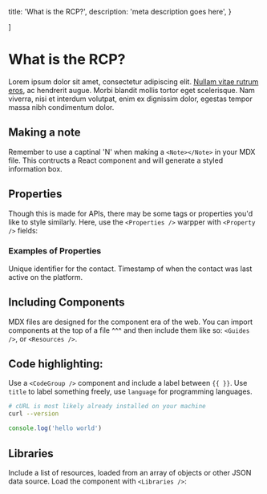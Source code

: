
  title: 'What is the RCP?',
  description:
    'meta description goes here',
}

]

# What is the RCP?

Lorem ipsum dolor sit amet, consectetur adipiscing elit. [Nullam vitae rutrum eros](#href), ac hendrerit augue. Morbi blandit mollis tortor eget scelerisque. Nam viverra, nisi et interdum volutpat, enim ex dignissim dolor, egestas tempor massa nibh condimentum dolor. 

## Making a note

<Note>Remember to use a captinal 'N' when making a `<Note></Note>` in your MDX file. This contructs a React component and will generate a styled information box.</Note>

## Properties

Though this is made for APIs, there may be some tags or properties you'd like to style similarly. Here, use the `<Properties />` warpper with `<Property />`  fields:

### Examples of Properties

<Properties>
  <Property name="id" type="string">
    Unique identifier for the contact.
  </Property>
  <Property name="last_active_at" type="timestamp">
    Timestamp of when the contact was last active on the platform.
  </Property>
</Properties>

## Including Components

MDX files are designed for the component era of the web. You can import components at the top of a file ^^^ and then include them like so: `<Guides />`, or `<Resources />`.

<Guides />

<Resources />

## Code highlighting:

Use a `<CodeGroup />` component and include a label between `{{ }}`. Use `title` to label something freely, use `language` for programming languages.

<CodeGroup>

```bash {{ title: 'cURL' }}
# cURL is most likely already installed on your machine
curl --version
```

```js {{ language: 'js' }}
console.log('hello world')
```
</CodeGroup>

## Libraries

Include a list of resources, loaded from an array of objects or other JSON data source. Load the component with `<Libraries />`:

<Libraries />